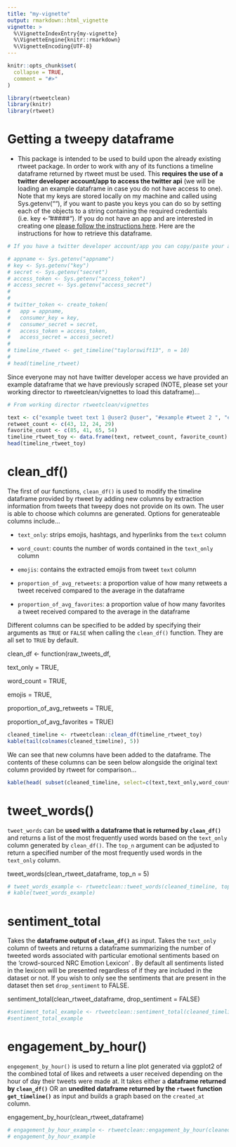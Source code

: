 ```yaml
---
title: "my-vignette"
output: rmarkdown::html_vignette
vignette: >
  %\VignetteIndexEntry{my-vignette}
  %\VignetteEngine{knitr::rmarkdown}
  %\VignetteEncoding{UTF-8}
---
```


```r
knitr::opts_chunk$set(
  collapse = TRUE,
  comment = "#>"
)
```

```r
library(rtweetclean)
library(knitr)
library(rtweet)
```

# Getting a tweepy dataframe

-   This package is intended to be used to build upon the already existing rtweet package. In order to work with any of its functions a timeline dataframe returned by rtweet must be used. This **requires the use of a twitter developer account/app to access the twitter api** (we will be loading an example dataframe in case you do not have access to one). Note that my keys are stored locally on my machine and called using Sys.getenv(""), if you want to paste you keys you can do so by setting each of the objects to a string containing the required credentials (i.e. key \<- "\#\#\#\#\#"). If you do not have an app and are interested in creating one [please follow the instructions here](https://cran.r-project.org/web/packages/rtweet/vignettes/auth.html). Here are the instructions for how to retrieve this dataframe.

```r
# If you have a twitter developer account/app you can copy/paste your access information in place of my Sys.getenv("") functions

# appname <- Sys.getenv("appname")
# key <- Sys.getenv("key")
# secret <- Sys.getenv("secret")
# access_token <- Sys.getenv("access_token")
# access_secret <- Sys.getenv("access_secret")
# 
# 
# twitter_token <- create_token(
#   app = appname,
#   consumer_key = key,
#   consumer_secret = secret,
#   access_token = access_token,
#   access_secret = access_secret)
# 
# timeline_rtweet <- get_timeline("taylorswift13", n = 10)
# 
# head(timeline_rtweet)
```

Since everyone may not have twitter developer access we have provided an example dataframe that we have previously scraped (NOTE, please set your working director to rtweetclean/vignettes to load this dataframe)...

```r
# From working director rtweetclean/vignettes

text <- c("example tweet text 1 @user2 @user", "#example #tweet 2 ", "example tweet 3 https://t.co/G4ziCaPond", "example tweet 4")
retweet_count <- c(43, 12, 24, 29)
favorite_count <- c(85, 41, 65, 54)
timeline_rtweet_toy <- data.frame(text, retweet_count, favorite_count)
head(timeline_rtweet_toy)
```

# clean\_df()

The first of our functions, `clean_df()` is used to modify the timeline dataframe provided by rtweet by adding new columns by extraction information from tweets that tweepy does not provide on its own. The user is able to choose which columns are generated. Options for generateable columns include...

-   `text_only`: strips emojis, hashtags, and hyperlinks from the `text` column

-   `word_count`: counts the number of words contained in the `text_only` column

-   `emojis`: contains the extracted emojis from tweet `text` column

-   `proportion_of_avg_retweets`: a proportion value of how many retweets a tweet received compared to the average in the dataframe

-   `proportion_of_avg_favorites`: a proportion value of how many favorites a tweet received compared to the average in the dataframe

Different columns can be specified to be added by specifying their arguments as `TRUE` or `FALSE` when calling the `clean_df()` function. They are all set to `TRUE` by default.

clean\_df \<- function(raw\_tweets\_df,

text\_only = TRUE,

word\_count = TRUE,

emojis = TRUE,

proportion\_of\_avg\_retweets = TRUE,

proportion\_of\_avg\_favorites = TRUE)

```r
cleaned_timeline <- rtweetclean::clean_df(timeline_rtweet_toy)
kable(tail(colnames(cleaned_timeline), 5))
```

We can see that new columns have been added to the dataframe. The contents of these columns can be seen below alongside the original text column provided by rtweet for comparison...

```r
kable(head( subset(cleaned_timeline, select=c(text,text_only,word_count,emojis, prptn_rts_vs_avg, prptn_favorites_vs_avg)),5))
```

# tweet\_words()

`tweet_words` can be **used with a dataframe that is returned by `clean_df()`** and returns a list of the most frequently used words based on the `text_only` column generated by `clean_df()`. The `top_n` argument can be adjusted to return a specified number of the most frequently used words in the `text_only` column.

tweet\_words(clean\_rtweet\_dataframe, top\_n = 5)

```r
# tweet_words_example <- rtweetclean::tweet_words(cleaned_timeline, top_n=5)
# kable(tweet_words_example)
```

# sentiment\_total

Takes the **dataframe output of `clean_df()`** as input. Takes the `text_only` column of tweets and returns a dataframe summarizing the number of tweeted words associated with particular emotional sentiments based on the 'crowd-sourced NRC Emotion Lexicon' . By default all sentiments listed in the lexicon will be presented regardless of if they are included in the dataset or not. If you wish to only see the sentiments that are present in the dataset then set `drop_sentiment` to FALSE.

sentiment\_total(clean\_rtweet\_dataframe, drop\_sentiment = FALSE)

```r
#sentiment_total_example <- rtweetclean::sentiment_total(cleaned_timeline, drop_sentiment = FALSE)
#sentiment_total_example
```

# engagement\_by\_hour()

`engegement_by_hour()` is used to return a line plot generated via ggplot2 of the combined total of likes and retweets a user received depending on the hour of day their tweets were made at. It takes either a **dataframe returned by `clean_df()`** OR an **unedited dataframe returned by the `rtweet` function `get_timeline()`** as input and builds a graph based on the `created_at` column.

engagement\_by\_hour(clean\_rtweet\_dataframe)

```r
# engagement_by_hour_example <- rtweetclean::engagement_by_hour(cleaned_timeline)
# engagement_by_hour_example
```
